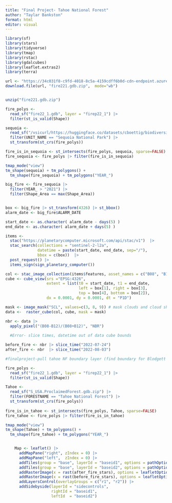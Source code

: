 ```yaml
---
title: "Final Project- Tahoe National Forest"
author: "Taylar Bankston"
format: html
editor: visual
---
```


```r
library(sf)
library(stars)
library(tidyverse)
library(tmap)
library(rstac)
library(gdalcubes)
library(leaflet.extras2)
library(terra)
```

```r
url <- "https://34c031f8-c9fd-4018-8c5a-4159cdff6b0d-cdn-endpoint.azureedge.net/-/media/calfire-website/what-we-do/fire-resource-assessment-program---frap/gis-data/april-2023/fire221gdb.zip?rev=9e3e1e5e61e242d5b2994d666d72a91a&hash=F424990CD64BB7C4CF01C6CE211C0A59"
download.file(url, "fire221.gdb.zip",  mode="wb")


unzip("fire221.gdb.zip")

fire_polys <- 
  read_sf("fire22_1.gdb", layer = "firep22_1") |> 
  filter(st_is_valid(Shape))
```


```r
sequoia <- 
  read_sf("/vsicurl/https://huggingface.co/datasets/cboettig/biodiversity/resolve/main/data/NPS.gdb") |> 
  filter(UNIT_NAME == "Sequoia National Park") |> 
  st_transform(st_crs(fire_polys))

fire_is_in_sequoia <- st_intersects(fire_polys, sequoia, sparse=FALSE)
fire_sequoia <- fire_polys |> filter(fire_is_in_sequoia)
```


```r
tmap_mode("view")
tm_shape(sequoia) + tm_polygons() + 
  tm_shape(fire_sequoia) + tm_polygons("YEAR_")
```


```r
big_fire <- fire_sequoia |> 
  filter(YEAR_ > "2021") |> 
  filter(Shape_Area == max(Shape_Area)) 


box <- big_fire |> st_transform(4326) |> st_bbox() 
alarm_date <- big_fire$ALARM_DATE

start_date <- as.character( alarm_date - days(5) )
end_date <- as.character( alarm_date + days(5) )

items <-  
  stac("https://planetarycomputer.microsoft.com/api/stac/v1")  |>
  stac_search(collections = "sentinel-2-l2a",
              datetime = paste(start_date, end_date, sep="/"),
              bbox = c(box))  |>
  post_request() |>
  items_sign(sign_planetary_computer())
```


```r

col <- stac_image_collection(items$features, asset_names = c("B08", "B12", "SCL"))
cube <- cube_view(srs ="EPSG:4326",
                  extent = list(t0 = start_date, t1 = end_date,
                                left = box[1], right = box[3],
                                top = box[4], bottom = box[2]),
                  dx = 0.0001, dy = 0.0001, dt = "P1D")

mask <- image_mask("SCL", values=c(3, 8, 9)) # mask clouds and cloud shadows
data <-  raster_cube(col, cube, mask = mask)

```

```r
nbr <- data |> 
  apply_pixel("(B08-B12)/(B08+B12)", "NBR") 
  
  #Error- slice times, datetime out of data cube bounds 

before_fire <- nbr |> slice_time("2022-07-24") 
after_fire <- nbr  |> slice_time("2022-08-03")
```

```r
#finalproject-pull tahoe NF boundary layer (find boundary for Blodgett FRS?)

fire_polys <- 
  read_sf("fire22_1.gdb", layer = "firep22_1") |> 
  filter(st_is_valid(Shape))

Tahoe <- 
  read_sf("S_USA.ProclaimedForest.gdb.zip") |> 
  filter(FORESTNAME == "Tahoe National Forest") |>
  st_transform(st_crs(fire_polys))
 
fire_is_in_tahoe <- st_intersects(fire_polys, Tahoe, sparse=FALSE)
fire_tahoe <- fire_polys |> filter(fire_is_in_tahoe)

tmap_mode("view")
tm_shape(Tahoe) + tm_polygons() + 
  tm_shape(fire_tahoe) + tm_polygons("YEAR_")



```



```r
    Map <- leaflet() |> 
      addMapPane("right", zIndex = 0) |> 
      addMapPane("left",  zIndex = 0) |>
      addTiles(group = "base", layerId = "baseid1", options = pathOptions(pane = "right")) |> 
      addTiles(group = "base", layerId = "baseid2", options = pathOptions(pane = "left")) |> 
      addRasterImage(x = rast(after_fire_stars), options = leafletOptions(pane = "right"), group = "r1") |> 
      addRasterImage(x = rast(before_fire_stars), options = leafletOptions(pane = "left"), group = "r2") |> 
      addLayersControl(overlayGroups = c("r1", "r2")) |>  
      addSidebyside(layerId = "sidecontrols",
                    rightId = "baseid1",
                    leftId  = "baseid2")
    
```
